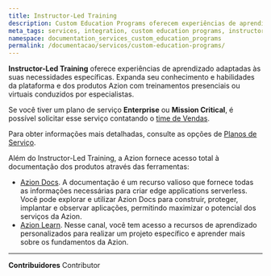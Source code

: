 ```yaml
---
title: Instructor-Led Training
description: Custom Education Programs oferecem experiências de aprendizagem personalizadas adaptadas às suas necessidades específicas.
meta_tags: services, integration, custom education programs, instructor, instructor-led, coach, teach, learn
namespace: documentation_services_custom_education_programs
permalink: /documentacao/servicos/custom-education-programs/
---
```


**Instructor-Led Training** oferece experiências de aprendizado adaptadas às suas necessidades específicas. Expanda seu conhecimento e habilidades da plataforma e dos produtos Azion com treinamentos presenciais ou virtuais conduzidos por especialistas.

Se você tiver um plano de serviço **Enterprise** ou **Mission Critical**, é possível solicitar esse serviço contatando o [time de Vendas](https://www.azion.com/pt-br/contate-vendas/).

Para obter informações mais detalhadas, consulte as opções de [Planos de Serviço](https://www.azion.com/pt-br/precos/#planos).

Além do Instructor-Led Training, a Azion fornece acesso total à documentação dos produtos através das ferramentas:

- [Azion Docs](https://www.azion.com/pt-br/documentacao/). A documentação é um recurso valioso que fornece todas as informações necessárias para criar edge applications serverless. Você pode explorar e utilizar Azion Docs para construir, proteger, implantar e observar aplicações, permitindo maximizar o potencial dos serviços da Azion.
- [Azion Learn](https://learn.azion.com/). Nesse canal, você tem acesso a recursos de aprendizado personalizados para realizar um projeto específico e aprender mais sobre os fundamentos da Azion.

---


**Contribuidores** <ContributorList>Contributor</ContributorList>
